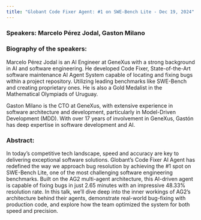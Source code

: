 ```yaml
---
title: "Globant Code Fixer Agent: #1 on SWE-Bench Lite - Dec 19, 2024"
---
```


### Speakers: Marcelo Pérez Jodal, Gaston Milano

### Biography of the speakers:

Marcelo Pérez Jodal is an AI Engineer at GeneXus with a strong background in AI and software engineering. He developed Code Fixer, State-of-the-Art software maintenance AI Agent System capable of locating and fixing bugs within a project repository. Utilizing leading benchmarks like SWE-Bench and creating proprietary ones. He is also a Gold Medalist in the Mathematical Olympiads of Uruguay.

Gaston Milano is the CTO at GeneXus, with extensive experience in software architecture and development, particularly in Model-Driven Development (MDD). With over 17 years of involvement in GeneXus, Gastón has deep expertise in software development and AI.

### Abstract:

In today’s competitive tech landscape, speed and accuracy are key to delivering exceptional software solutions. Globant’s Code Fixer AI Agent has redefined the way we approach bug resolution by achieving the #1 spot on SWE-Bench Lite, one of the most challenging software engineering benchmarks. Built on the AG2 multi-agent architecture, this AI-driven agent is capable of fixing bugs in just 2.65 minutes with an impressive 48.33% resolution rate. In this talk, we’ll dive deep into the inner workings of AG2’s architecture behind their agents, demonstrate real-world bug-fixing with production code, and explore how the team optimized the system for both speed and precision. 

